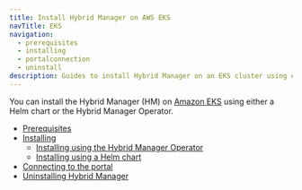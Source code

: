 ```yaml
---
title: Install Hybrid Manager on AWS EKS
navTitle: EKS
navigation:
  - prerequisites
  - installing
  - portalconnection
  - uninstall
description: Guides to install Hybrid Manager on an EKS cluster using either the Hybrid Manager Operator or a Helm chart.
---
```


You can install the Hybrid Manager (HM) on [Amazon EKS](https://aws.amazon.com/eks/) using either a Helm chart or the Hybrid Manager Operator.

- [Prerequisites](prerequisites)
- [Installing](installing)
  - [Installing using the Hybrid Manager Operator](installing/installingop.mdx)
  - [Installing using a Helm chart](installing/installinghelm.mdx)
- [Connecting to the portal](portalconnection.mdx)
- [Uninstalling Hybrid Manager](uninstall.mdx)
